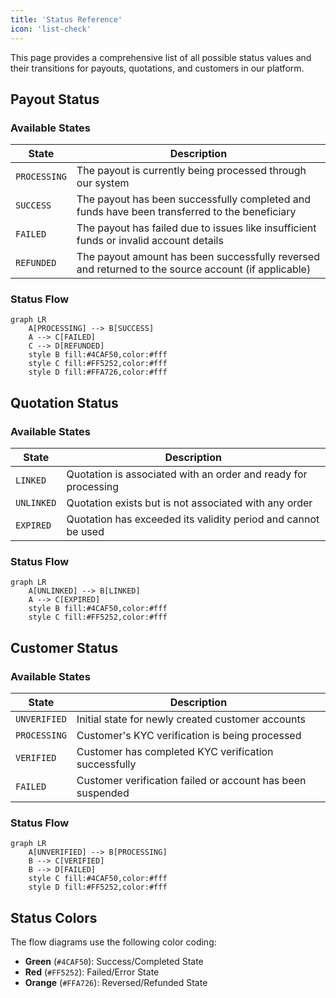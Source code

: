 ```yaml
---
title: 'Status Reference'
icon: 'list-check'
---
```


This page provides a comprehensive list of all possible status values and their transitions for payouts, quotations, and customers in our platform.

## Payout Status

### Available States
| State | Description |
|-------|-------------|
| `PROCESSING` | The payout is currently being processed through our system |
| `SUCCESS` | The payout has been successfully completed and funds have been transferred to the beneficiary |
| `FAILED` | The payout has failed due to issues like insufficient funds or invalid account details |
| `REFUNDED` | The payout amount has been successfully reversed and returned to the source account (if applicable) |

### Status Flow
```mermaid
graph LR
    A[PROCESSING] --> B[SUCCESS]
    A --> C[FAILED]
    C --> D[REFUNDED]
    style B fill:#4CAF50,color:#fff
    style C fill:#FF5252,color:#fff
    style D fill:#FFA726,color:#fff
```

## Quotation Status

### Available States
| State | Description |
|-------|-------------|
| `LINKED` | Quotation is associated with an order and ready for processing |
| `UNLINKED` | Quotation exists but is not associated with any order |
| `EXPIRED` | Quotation has exceeded its validity period and cannot be used |

### Status Flow
```mermaid
graph LR
    A[UNLINKED] --> B[LINKED]
    A --> C[EXPIRED]
    style B fill:#4CAF50,color:#fff
    style C fill:#FF5252,color:#fff
```

## Customer Status

### Available States
| State | Description |
|-------|-------------|
| `UNVERIFIED` | Initial state for newly created customer accounts |
| `PROCESSING` | Customer's KYC verification is being processed |
| `VERIFIED` | Customer has completed KYC verification successfully |
| `FAILED` | Customer verification failed or account has been suspended |

### Status Flow
```mermaid
graph LR
    A[UNVERIFIED] --> B[PROCESSING]
    B --> C[VERIFIED]
    B --> D[FAILED]
    style C fill:#4CAF50,color:#fff
    style D fill:#FF5252,color:#fff
```

## Status Colors

The flow diagrams use the following color coding:
- **Green** (`#4CAF50`): Success/Completed State
- **Red** (`#FF5252`): Failed/Error State
- **Orange** (`#FFA726`): Reversed/Refunded State